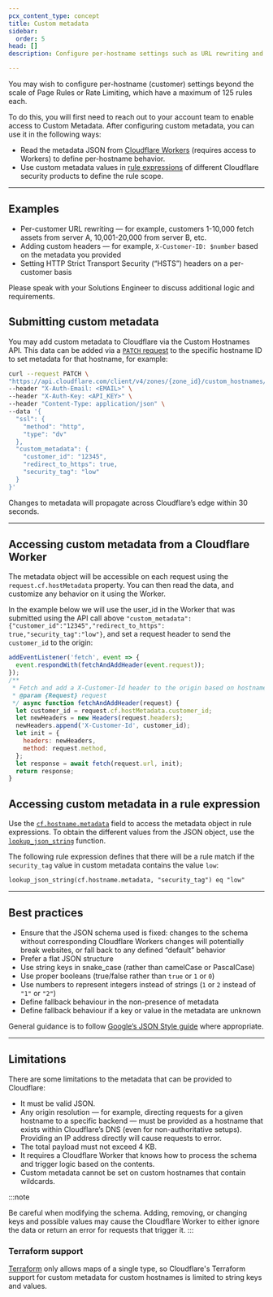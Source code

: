 ```yaml
---
pcx_content_type: concept
title: Custom metadata
sidebar:
  order: 5
head: []
description: Configure per-hostname settings such as URL rewriting and custom headers.

---
```



You may wish to configure per-hostname (customer) settings beyond the scale of Page Rules or Rate Limiting, which have a maximum of 125 rules each.

To do this, you will first need to reach out to your account team to enable access to Custom Metadata. After configuring custom metadata, you can use it in the following ways:

* Read the metadata JSON from [Cloudflare Workers](/workers/) (requires access to Workers) to define per-hostname behavior.
* Use custom metadata values in [rule expressions](/ruleset-engine/rules-language/expressions/) of different Cloudflare security products to define the rule scope.

<Render file="ssl-for-saas-plan-limitation" />

***

## Examples

* Per-customer URL rewriting — for example, customers 1-10,000 fetch assets from server A, 10,001-20,000 from server B, etc.
* Adding custom headers — for example, `X-Customer-ID: $number` based on the metadata you provided
* Setting HTTP Strict Transport Security (“HSTS”) headers on a per-customer basis

Please speak with your Solutions Engineer to discuss additional logic and requirements.

## Submitting custom metadata

You may add custom metadata to Cloudflare via the Custom Hostnames API. This data can be added via a [`PATCH` request](/api/operations/custom-hostname-for-a-zone-edit-custom-hostname) to the specific hostname ID to set metadata for that hostname, for example:

```bash
curl --request PATCH \
"https://api.cloudflare.com/client/v4/zones/{zone_id}/custom_hostnames/{hostname_id}" \
--header "X-Auth-Email: <EMAIL>" \
--header "X-Auth-Key: <API_KEY>" \
--header "Content-Type: application/json" \
--data '{
  "ssl": {
    "method": "http",
    "type": "dv"
  },
  "custom_metadata": {
    "customer_id": "12345",
    "redirect_to_https": true,
    "security_tag": "low"
  }
}'
```

Changes to metadata will propagate across Cloudflare’s edge within 30 seconds.

***

## Accessing custom metadata from a Cloudflare Worker

The metadata object will be accessible on each request using the `request.cf.hostMetadata` property. You can then read the data, and customize any behavior on it using the Worker.

In the example below we will use the user\_id in the Worker that was submitted using the API call above `"custom_metadata":{"customer_id":"12345","redirect_to_https": true,"security_tag":"low"}`, and set a request header to send the `customer_id` to the origin:

```js
addEventListener('fetch', event => {
  event.respondWith(fetchAndAddHeader(event.request));
});
/**
 * Fetch and add a X-Customer-Id header to the origin based on hostname
 * @param {Request} request
 */ async function fetchAndAddHeader(request) {
  let customer_id = request.cf.hostMetadata.customer_id;
  let newHeaders = new Headers(request.headers);
  newHeaders.append('X-Customer-Id', customer_id);
  let init = {
    headers: newHeaders,
    method: request.method,
  };
  let response = await fetch(request.url, init);
  return response;
}
```

## Accessing custom metadata in a rule expression

Use the [`cf.hostname.metadata`](/ruleset-engine/rules-language/fields/#field-cf-hostname-metadata) field to access the metadata object in rule expressions. To obtain the different values from the JSON object, use the [`lookup_json_string`](/ruleset-engine/rules-language/functions/#function-lookup_json_string) function.

The following rule expression defines that there will be a rule match if the `security_tag` value in custom metadata contains the value `low`:

```txt
lookup_json_string(cf.hostname.metadata, "security_tag") eq "low"
```

***

## Best practices

* Ensure that the JSON schema used is fixed: changes to the schema without corresponding Cloudflare Workers changes will potentially break websites, or fall back to any defined “default” behavior
* Prefer a flat JSON structure
* Use string keys in snake\_case (rather than camelCase or PascalCase)
* Use proper booleans (true/false rather than `true` or `1` or `0`)
* Use numbers to represent integers instead of strings (`1` or `2` instead of `"1"` or `"2"`)
* Define fallback behaviour in the non-presence of metadata
* Define fallback behaviour if a key or value in the metadata are unknown

General guidance is to follow [Google’s JSON Style guide](https://google.github.io/styleguide/jsoncstyleguide.xml) where appropriate.

***

## Limitations

There are some limitations to the metadata that can be provided to Cloudflare:

* It must be valid JSON.
* Any origin resolution — for example, directing requests for a given hostname to a specific backend — must be provided as a hostname that exists within Cloudflare’s DNS (even for non-authoritative setups). Providing an IP address directly will cause requests to error.
* The total payload must not exceed 4 KB.
* It requires a Cloudflare Worker that knows how to process the schema and trigger logic based on the contents.
* Custom metadata cannot be set on custom hostnames that contain wildcards.

:::note

Be careful when modifying the schema. Adding, removing, or changing keys and possible values may cause the Cloudflare Worker to either ignore the data or return an error for requests that trigger it. 
:::

### Terraform support

[Terraform](/terraform/) only allows maps of a single type, so Cloudflare's Terraform support for custom metadata for custom hostnames is limited to string keys and values.
